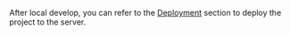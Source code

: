After local develop, you can refer to the [Deployment](/guides/basic-features/deploy.html) section to deploy the project to the server.